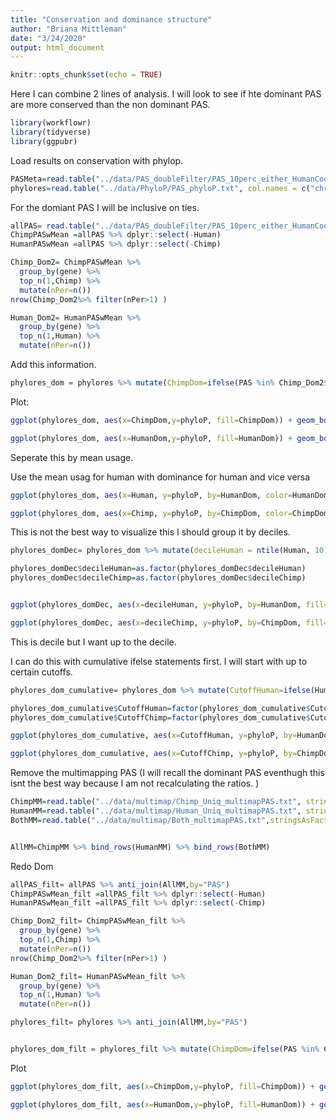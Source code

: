 ```yaml
---
title: "Conservation and dominance structure"
author: "Briana Mittleman"
date: "3/24/2020"
output: html_document
---
```


```r
knitr::opts_chunk$set(echo = TRUE)
```

Here I can combine 2 lines of analysis. I will look to see if hte dominant PAS are more conserved than the non dominant PAS.   

```r
library(workflowr)
library(tidyverse)
library(ggpubr)
```

Load results on conservation with phylop.  

```r
PASMeta=read.table("../data/PAS_doubleFilter/PAS_10perc_either_HumanCoord_BothUsage_meta_doubleFilter.txt", header = T, stringsAsFactors = F) %>% dplyr::select(PAS, chr, start,end, gene, loc, Human, Chimp)
phylores=read.table("../data/PhyloP/PAS_phyloP.txt", col.names = c("chr","start","end", "phyloP"), stringsAsFactors = F) %>% drop_na() %>% inner_join(PASMeta, by=c("chr", "start", "end"))
```

For the domiant PAS I will be inclusive on ties. 
```r

allPAS= read.table("../data/PAS_doubleFilter/PAS_10perc_either_HumanCoord_BothUsage_meta_doubleFilter.txt", header = T) 
ChimpPASwMean =allPAS %>% dplyr::select(-Human)
HumanPASwMean =allPAS %>% dplyr::select(-Chimp)

Chimp_Dom2= ChimpPASwMean %>%
  group_by(gene) %>%
  top_n(1,Chimp) %>% 
  mutate(nPer=n()) 
nrow(Chimp_Dom2%>% filter(nPer>1) )

Human_Dom2= HumanPASwMean %>%
  group_by(gene) %>%
  top_n(1,Human) %>% 
  mutate(nPer=n()) 
```

Add this information.  

```r
phylores_dom = phylores %>% mutate(ChimpDom=ifelse(PAS %in% Chimp_Dom2$PAS, "Yes","No"), HumanDom=ifelse(PAS %in% Human_Dom2$PAS, "Yes", "No"))
```


Plot:  

```r
ggplot(phylores_dom, aes(x=ChimpDom,y=phyloP, fill=ChimpDom)) + geom_boxplot() + scale_fill_brewer(palette = "Dark2") + stat_compare_means() + labs(x="Is PAS dominant in Chimp?", title="Chimp Dominant PAS are more conserved than non dominant PAS") + theme(legend.position = "none")
```

```r
ggplot(phylores_dom, aes(x=HumanDom,y=phyloP, fill=HumanDom)) + geom_boxplot() + scale_fill_brewer(palette = "Dark2") + stat_compare_means() + labs(x="Is PAS dominant in Human?", title="Human Dominant PAS are more conserved than non dominant PAS") + theme(legend.position = "none")

```

Seperate this by mean usage. 

Use the mean usag for human with dominance for human and vice versa 
```r

ggplot(phylores_dom, aes(x=Human, y=phyloP, by=HumanDom, color=HumanDom)) + geom_point(alpha=.3) + geom_smooth(method="lm") +  scale_color_brewer(palette = "Dark2") + labs(title="Human Dominance and Usage")

ggplot(phylores_dom, aes(x=Chimp, y=phyloP, by=ChimpDom, color=ChimpDom)) + geom_point(alpha=.3) + geom_smooth(method="lm") +  scale_color_brewer(palette = "Dark2")+ labs(title="Chimp Dominance and Usage")
```
This is not the best way to visualize this I should group it by deciles. 
```r
phylores_domDec= phylores_dom %>% mutate(decileHuman = ntile(Human, 10),decileChimp = ntile(Chimp, 10))

phylores_domDec$decileHuman=as.factor(phylores_domDec$decileHuman)
phylores_domDec$decileChimp=as.factor(phylores_domDec$decileChimp)


ggplot(phylores_domDec, aes(x=decileHuman, y=phyloP, by=HumanDom, fill=HumanDom)) + geom_boxplot() +  scale_fill_brewer(palette = "Dark2") + labs(title="Human Dominance and Usage") 

ggplot(phylores_domDec, aes(x=decileChimp, y=phyloP, by=ChimpDom, fill=ChimpDom)) + geom_boxplot() +  scale_fill_brewer(palette = "Dark2")+ labs(title="Chimp Dominance and Usage") 
```
This is decile but I want up to the decile.

I can do this with cumulative ifelse statements first. I will start with up to certain cutoffs. 


```r
phylores_dom_cumulative= phylores_dom %>% mutate(CutoffHuman=ifelse(Human <=.1, "ten", ifelse(Human<=.2, "twenty", ifelse(Human <=.3, "thirty", ifelse(Human <=.4 , "fourty", ifelse(Human <=.5, "fifty", ifelse(Human<=.6, "sixty", ifelse(Human <=.7, "seventy", ifelse(Human <=.8, "eighty", ifelse(Human <=.9, "neinty", "onehundred"))))))))))%>% mutate(CutoffChimp=ifelse(Chimp <=.1, "ten", ifelse(Chimp<=.2, "twenty", ifelse(Chimp <=.3, "thirty", ifelse(Chimp <=.4 , "fourty", ifelse(Chimp <=.5, "fifty", ifelse(Chimp<=.6, "sixty", ifelse(Chimp <=.7, "seventy", ifelse(Chimp <=.8, "eighty", ifelse(Chimp <=.9, "neinty", "onehundred"))))))))))

phylores_dom_cumulative$CutoffHuman=factor(phylores_dom_cumulative$CutoffHuman, levels=c("ten", "twenty", "thirty", "fourty","fifty", "sixty", "seventy", "eighty", "neinty", "onehundred"))
phylores_dom_cumulative$CutoffChimp=factor(phylores_dom_cumulative$CutoffChimp,levels=c("ten", "twenty", "thirty", "fourty","fifty", "sixty", "seventy", "eighty", "neinty", "onehundred"))
```

```r
ggplot(phylores_dom_cumulative, aes(x=CutoffHuman, y=phyloP, by=HumanDom, fill=HumanDom)) + geom_boxplot() +  scale_fill_brewer(palette = "Dark2", name="PAS Dominant \nin Human") + labs(title="Conservation of Human Dominant PAS \n by different usage cutoffs",x="Human Usage Cutoff, PAS with usage up to X%") 

ggplot(phylores_dom_cumulative, aes(x=CutoffChimp, y=phyloP, by=ChimpDom, fill=ChimpDom)) + geom_boxplot() +  scale_fill_brewer(palette = "Dark2", name="PAS Dominant \nin Chimp") + labs(title="Conservation of Chimp Dominant PAS \n by different usage cutoffs",x="Chimp Usage Cutoff, PAS with usage up to X%") 
```

Remove the multimapping PAS (I will recall the dominant PAS eventhugh this isnt the best way because I am not recalculating the ratios. )

```r
ChimpMM=read.table("../data/multimap/Chimp_Uniq_multimapPAS.txt", stringsAsFactors = F, header = T)
HumanMM=read.table("../data/multimap/Human_Uniq_multimapPAS.txt", stringsAsFactors = F, header = T)
BothMM=read.table("../data/multimap/Both_multimapPAS.txt",stringsAsFactors = F, header = T)


AllMM=ChimpMM %>% bind_rows(HumanMM) %>% bind_rows(BothMM)

```
Redo Dom  


```r
allPAS_filt= allPAS %>% anti_join(AllMM,by="PAS")
ChimpPASwMean_filt =allPAS_filt %>% dplyr::select(-Human)
HumanPASwMean_filt =allPAS_filt %>% dplyr::select(-Chimp)

Chimp_Dom2_filt= ChimpPASwMean_filt %>%
  group_by(gene) %>%
  top_n(1,Chimp) %>% 
  mutate(nPer=n()) 
nrow(Chimp_Dom2%>% filter(nPer>1) )

Human_Dom2_filt= HumanPASwMean_filt %>%
  group_by(gene) %>%
  top_n(1,Human) %>% 
  mutate(nPer=n()) 
```
```r
phylores_filt= phylores %>% anti_join(AllMM,by="PAS")


phylores_dom_filt = phylores_filt %>% mutate(ChimpDom=ifelse(PAS %in% Chimp_Dom2_filt$PAS, "Yes","No"), HumanDom=ifelse(PAS %in% Human_Dom2_filt$PAS, "Yes", "No"))
```
Plot  

```r
ggplot(phylores_dom_filt, aes(x=ChimpDom,y=phyloP, fill=ChimpDom)) + geom_boxplot() + scale_fill_brewer(palette = "Dark2") + stat_compare_means() + labs(x="Is PAS dominant in Chimp?", title="Chimp Dominant PAS are more conserved than non dominant PAS\nfilter multimap") + theme(legend.position = "none")
```

```r
ggplot(phylores_dom_filt, aes(x=HumanDom,y=phyloP, fill=HumanDom)) + geom_boxplot() + scale_fill_brewer(palette = "Dark2") + stat_compare_means() + labs(x="Is PAS dominant in Human?", title="Human Dominant PAS are more conserved than non dominant PAS\n filter multimap PAS") + theme(legend.position = "none")
```

